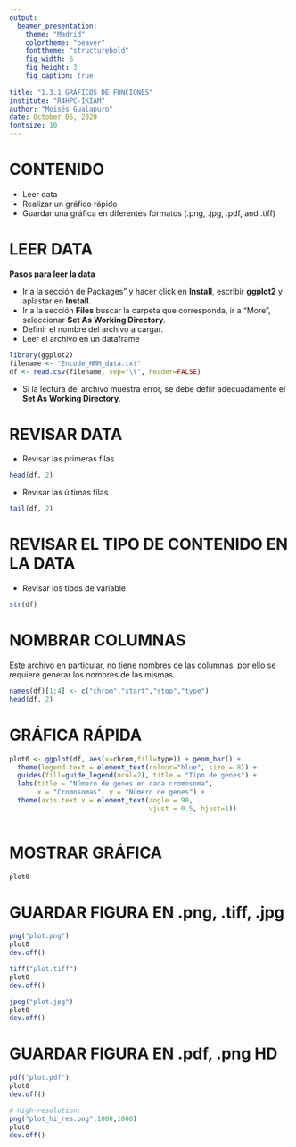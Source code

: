 ```yaml
---
output:
  beamer_presentation:
    theme: "Madrid"
    colortheme: "beaver"
    fonttheme: "structurebold"
    fig_width: 6
    fig_height: 3
    fig_caption: true
    
title: "1.3.1 GRÁFICOS DE FUNCIONES"
institute: "R4HPC-IKIAM"
author: "Moisés Gualapuro"
date: October 05, 2020
fontsize: 10
---
```


# CONTENIDO

- Leer data
- Realizar un gráfico rápido
- Guardar una gráfica en diferentes formatos (.png, .jpg, .pdf, and .tiff)


# LEER DATA
**Pasos para leer la data**

- Ir a la sección de Packages" y hacer click en **Install**, escribir **ggplot2** y aplastar en **Install**.
- Ir a la sección **Files** buscar la carpeta que corresponda, ir a "More", seleccionar **Set As Working Directory**.
- Definir el nombre del archivo a cargar.
- Leer el archivo en un dataframe

```r
library(ggplot2)
filename <- "Encode_HMM_data.txt"
df <- read.csv(filename, sep="\t", header=FALSE)

```

- Si la lectura del archivo muestra error, se debe defiir adecuadamente el **Set As Working Directory**.

# REVISAR DATA
- Revisar las primeras filas
```r
head(df, 2)
```

- Revisar las últimas filas
```r
tail(df, 2)
```
# REVISAR EL TIPO DE CONTENIDO EN LA DATA
- Revisar los tipos de variable.
```r
str(df)
```

# NOMBRAR COLUMNAS
Este archivo en particular, no tiene nombres de las columnas, por ello se requiere generar los nombres de las mismas. 
```r
names(df)[1:4] <- c("chrom","start","stop","type")
head(df, 2)
```

# GRÁFICA RÁPIDA 
```r
plot0 <- ggplot(df, aes(x=chrom,fill=type)) + geom_bar() +
  theme(legend.text = element_text(colour="blue", size = 8)) +
  guides(fill=guide_legend(ncol=2), title = "Tipo de genes") +
  labs(title = "Número de genes en cada cromosoma", 
       x = "Cromosomas", y = "Número de genes") +
  theme(axis.text.x = element_text(angle = 90, 
                                   vjust = 0.5, hjust=1))
  

```
# MOSTRAR GRÁFICA 
```r
plot0
```


# GUARDAR FIGURA EN .png, .tiff, .jpg
```r

png("plot.png")
plot0
dev.off()

tiff("plot.tiff")
plot0
dev.off()

jpeg("plot.jpg")
plot0
dev.off()
```

# GUARDAR FIGURA EN .pdf, .png HD
```r

pdf("plot.pdf")
plot0
dev.off()

# High-resolution:
png("plot_hi_res.png",1000,1000)
plot0
dev.off()

```



